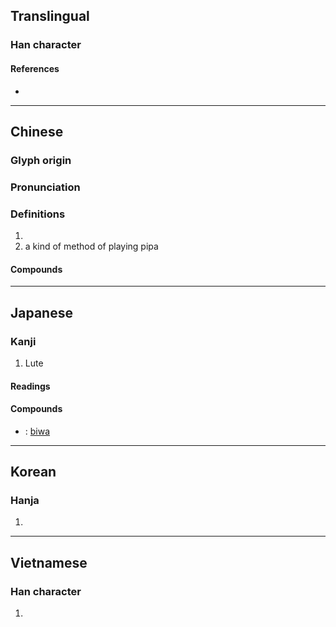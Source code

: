 {{character info/new}}
==Translingual==

===Han character===
{{Han char|rn=96|rad=玉|as=08|sn=12|four=11717|canj=MGAU|ids=⿱玨巴}}

====References====
* {{Han ref|kx=0736.020|dkj=21081|dj=1147.100|hdz=21119.080|uh=7436|ud=29750|bh=B55D|bd=46429}}

----

==Chinese==
{{zh-forms}}

===Glyph origin===
{{Han etym}}

===Pronunciation===
{{zh-pron
|m=pá
|c=paa4
|mn=pê/zz:pêe
|mc=y
|oc=y
|cat=
}}

===Definitions===
{{zh-hanzi}}

# {{zh-only|琵琶|tr=-}}
# a kind of method of playing pipa

====Compounds====
{{zh-der|反彈琵琶|彈琵琶|琵琶|琵琶別抱|琵琶湖|琵琶舊語|琵琶蟲|琵琶行|琵琶襟|琵琶記|琵琶調|琵琶譜|琵琶錄|琵琶骨|琵琶魚|琵琶鮫|琶音}}

----

==Japanese==

===Kanji===
{{ja-kanji|grade=|rs=玉08}}

# Lute

====Readings====
{{ja-readings
|goon=べ
|kanon=は
}}

====Compounds====
{{der-top|Compounds}}
* {{ja-r|琵琶|びわ}}: [[biwa]]
{{der-bottom}}

----

==Korean==

===Hanja===
{{ko-hanja|hangeul=파|eumhun=|rv=pa|mr=p'a|y=pha}}

# {{defn|lang=ko|sort=玉08}}

----

==Vietnamese==

===Han character===
{{vi-hantu|[[bà]]|rs=玉08}}

# {{defn|lang=vi|sort=玉08}}